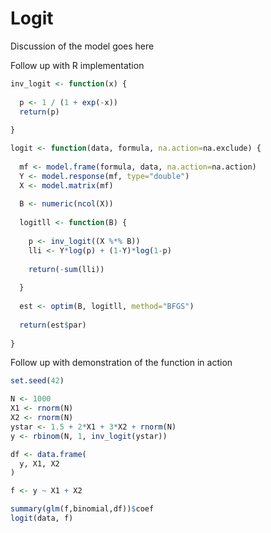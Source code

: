 # Logit

Discussion of the model goes here

Follow up with R implementation

```r

inv_logit <- function(x) {
  
  p <- 1 / (1 + exp(-x))
  return(p)
  
}

logit <- function(data, formula, na.action=na.exclude) {
  
  mf <- model.frame(formula, data, na.action=na.action)
  Y <- model.response(mf, type="double")
  X <- model.matrix(mf)
  
  B <- numeric(ncol(X))
  
  logitll <- function(B) {
    
    p <- inv_logit((X %*% B))
    lli <- Y*log(p) + (1-Y)*log(1-p)
    
    return(-sum(lli))
    
  }
  
  est <- optim(B, logitll, method="BFGS")
  
  return(est$par)
  
}


```


Follow up with demonstration of the function in action

```r

set.seed(42)

N <- 1000
X1 <- rnorm(N)
X2 <- rnorm(N)
ystar <- 1.5 + 2*X1 + 3*X2 + rnorm(N)
y <- rbinom(N, 1, inv_logit(ystar))

df <- data.frame(
  y, X1, X2
)

f <- y ~ X1 + X2

summary(glm(f,binomial,df))$coef
logit(data, f)

```
